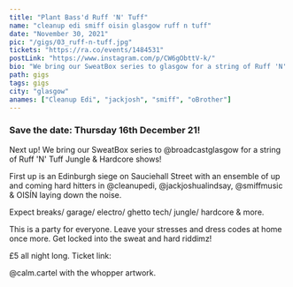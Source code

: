 ---
title: "Plant Bass'd Ruff 'N' Tuff"
name: "cleanup edi smiff oisin glasgow ruff n tuff"
date: "November 30, 2021"
pic: "/gigs/03_ruff-n-tuff.jpg"
tickets: "https://ra.co/events/1484531"
postLink: "https://www.instagram.com/p/CW6gObttV-k/"
bio: "We bring our SweatBox series to glasgow for a string of Ruff 'N' Tuff Jungle & Hardcore shows!"
path: gigs
tags: gigs
city: "glasgow"
anames: ["Cleanup Edi", "jackjosh", "smiff", "oBrother"]
---

### Save the date: Thursday 16th December 21!

Next up! We bring our SweatBox series to @broadcastglasgow for a string of Ruff 'N' Tuff Jungle & Hardcore shows!

First up is an Edinburgh siege on Sauciehall Street with an ensemble of up and coming hard hitters in @cleanupedi, @jackjoshualindsay, @smiffmusic & OISÍN laying down the noise.

Expect breaks/ garage/ electro/ ghetto tech/ jungle/ hardcore & more.

This is a party for everyone. Leave your stresses and dress codes at home once more. Get locked into the sweat and hard riddimz!

£5 all night long. Ticket link: <HoverLink url="ra.co/events/1484531" external />

@calm.cartel with the whopper artwork.
